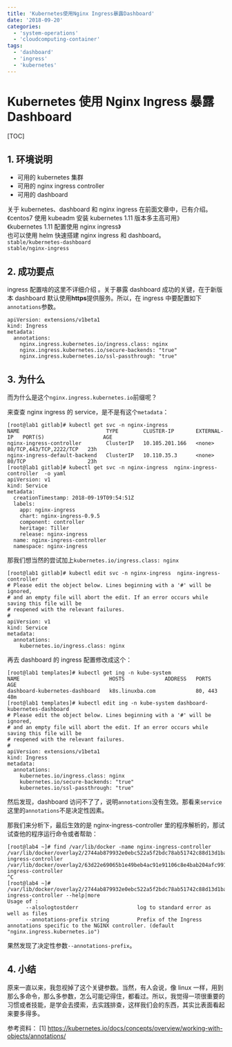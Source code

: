 ```yaml
---
title: 'Kubernetes使用Nginx Ingress暴露Dashboard'
date: '2018-09-20'
categories:
  - 'system-operations'
  - 'cloudcomputing-container'
tags:
  - 'dashboard'
  - 'ingress'
  - 'kubernetes'
---
```


# Kubernetes 使用 Nginx Ingress 暴露 Dashboard

[TOC]

## 1. 环境说明

- 可用的 kubernetes 集群
- 可用的 nginx ingress controller
- 可用的 dashboard

关于 kubernetes、dashboard 和 nginx ingress 在前面文章中，已有介绍。  
《centos7 使用 kubeadm 安装 kubernetes 1.11 版本多主高可用》  
《kubernetes 1.11 配置使用 nginx ingress》  
也可以使用 helm 快速搭建 nginx ingress 和 dashboard。  
`stable/kubernetes-dashboard`  
`stable/nginx-ingress`

## 2. 成功要点

ingress 配置啥的这里不详细介绍 。关于暴露 dashboard 成功的关键，在于新版本 dashboard 默认使用**https**提供服务。所以，在 ingress 中要配置如下`annotations`参数。

```
apiVersion: extensions/v1beta1
kind: Ingress
metadata:
  annotations:
    nginx.ingress.kubernetes.io/ingress.class: nginx
    nginx.ingress.kubernetes.io/secure-backends: "true"
    nginx.ingress.kubernetes.io/ssl-passthrough: "true"
```

## 3. 为什么

而为什么是这个`nginx.ingress.kubernetes.io`前缀呢？

来查查 nginx ingress 的 service，是不是有这个`metadata`：

```
[root@lab1 gitlab]# kubectl get svc -n nginx-ingress
NAME                            TYPE        CLUSTER-IP       EXTERNAL-IP   PORT(S)                   AGE
nginx-ingress-controller        ClusterIP   10.105.201.166   <none>        80/TCP,443/TCP,2222/TCP   23h
nginx-ingress-default-backend   ClusterIP   10.110.35.3      <none>        80/TCP                    23h
[root@lab1 gitlab]# kubectl get svc -n nginx-ingress  nginx-ingress-controller  -o yaml
apiVersion: v1
kind: Service
metadata:
  creationTimestamp: 2018-09-19T09:54:51Z
  labels:
    app: nginx-ingress
    chart: nginx-ingress-0.9.5
    component: controller
    heritage: Tiller
    release: nginx-ingress
  name: nginx-ingress-controller
  namespace: nginx-ingress
```

那我们想当然的尝试加上`kubernetes.io/ingress.class: nginx`

```
[root@lab1 gitlab]# kubectl edit svc -n nginx-ingress  nginx-ingress-controller
# Please edit the object below. Lines beginning with a '#' will be ignored,
# and an empty file will abort the edit. If an error occurs while saving this file will be
# reopened with the relevant failures.
#
apiVersion: v1
kind: Service
metadata:
  annotations:
    kubernetes.io/ingress.class: nginx
```

再去 dashboard 的 ingress 配置修改成这个：

```
[root@lab1 templates]# kubectl get ing -n kube-system
NAME                             HOSTS             ADDRESS   PORTS     AGE
dashboard-kubernetes-dashboard   k8s.linuxba.com             80, 443   48m
[root@lab1 templates]# kubectl edit ing -n kube-system dashboard-kubernetes-dashboard
# Please edit the object below. Lines beginning with a '#' will be ignored,
# and an empty file will abort the edit. If an error occurs while saving this file will be
# reopened with the relevant failures.
#
apiVersion: extensions/v1beta1
kind: Ingress
metadata:
  annotations:
    kubernetes.io/ingress.class: nginx
    kubernetes.io/secure-backends: "true"
    kubernetes.io/ssl-passthrough: "true"
```

然后发现，dashboard 访问不了了，说明`annotations`没有生效。那看来`service`这里的`annotations`不是决定性因素。

那我们来分析下，最后生效的是 nginx-ingress-controller 里的程序解析的，那试试查他的程序运行命令或者帮助：

```
[root@lab4 ~]# find /var/lib/docker -name nginx-ingress-controller
/var/lib/docker/overlay2/2744ab879932e0ebc522a5f2bdc78ab51742c88d13d1ba99fb1fa8601a07ea43/diff/nginx-ingress-controller
/var/lib/docker/overlay2/63d22e69065b1e49beb4ac91e91106c8e4bab204afc9912304204619cbe7e443/diff/nginx-ingress-controller
^C
[root@lab4 ~]# /var/lib/docker/overlay2/2744ab879932e0ebc522a5f2bdc78ab51742c88d13d1ba99fb1fa8601a07ea43/diff/nginx-ingress-controller --help|more
Usage of :
      --alsologtostderr                   log to standard error as well as files
      --annotations-prefix string         Prefix of the Ingress annotations specific to the NGINX controller. (default "nginx.ingress.kubernetes.io")
```

果然发现了决定性参数`--annotations-prefix`。

## 4. 小结

原来一直以来，我忽视掉了这个关键参数。当然，有人会说，像 linux 一样，用到那么多命令，那么多参数，怎么可能记得住，都看过。所以，我觉得一项很重要的习惯或者技能，是学会去摸索，去实践排查，这样我们会的东西，其实比表面看起来要多得多。

参考资料： [1] https://kubernetes.io/docs/concepts/overview/working-with-objects/annotations/
